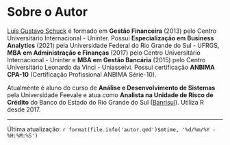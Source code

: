 # Sobre o Autor {.unnumbered}

[Luís Gustavo Schuck](http://lattes.cnpq.br/0794590310791580 "Lattes") é formado em **Gestão Financeira** (2013) pelo Centro Universitário Internacional - Uninter. Possui **Especialização em Business Analytics** (2021) pela Universidade Federal do Rio Grande do Sul - UFRGS, **MBA** **em Administração e Finanças** (2017) pelo Centro Universitário Internacional - Uninter e **MBA em Gestão Bancária** (2015) pelo Centro Universitário Leonardo da Vinci - Uniasselvi. Possui certificação **ANBIMA CPA-10** (Certificação Profissional ANBIMA Série-10).

Atualmente é aluno do curso de **Análise e Desenvolvimento de Sistemas** pela Universidade Feevale e atua como **Analista na Unidade de Risco de Crédito** do Banco do Estado do Rio Grande do Sul ([Banrisul](https://ri.banrisul.com.br/quem-somos/)). Utiliza R desde 2017.

------------------------------------------------------------------------

Última atualização: `r format(file.info('autor.qmd')$mtime, '%d/%m/%Y - %H:%M:%S')`
